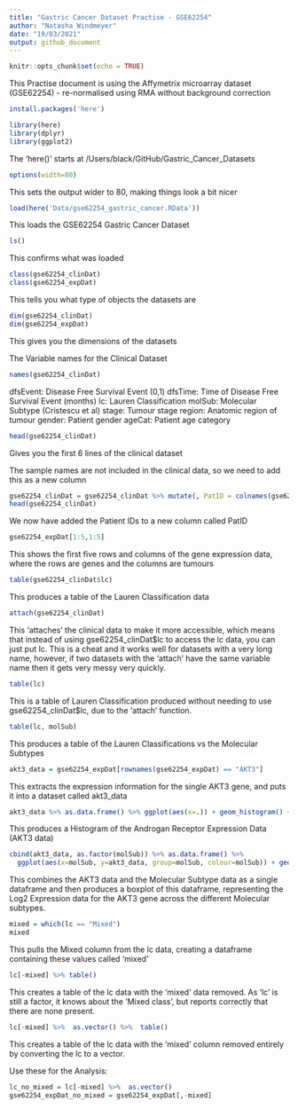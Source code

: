 ```yaml
---
title: "Gastric Cancer Dataset Practise - GSE62254"
author: "Natasha Windmeyer"
date: "19/03/2021"
output: github_document
---
```


```r
knitr::opts_chunk$set(echo = TRUE)
```

This Practise document is using the Affymetrix microarray dataset (GSE62254) - re-normalised using RMA without background correction

```r
install.packages('here')
```

```r
library(here)
library(dplyr)
library(ggplot2)
```
The 'here()' starts at /Users/black/GitHub/Gastric_Cancer_Datasets

```r
options(width=80)
```
This sets the output wider to 80, making things look a bit nicer

```r
load(here('Data/gse62254_gastric_cancer.RData'))
```
This loads the GSE62254 Gastric Cancer Dataset

```r
ls()
```
This confirms what was loaded

```r
class(gse62254_clinDat)
class(gse62254_expDat)
```
This tells you what type of objects the datasets are

```r
dim(gse62254_clinDat)
dim(gse62254_expDat)
```
This gives you the dimensions of the datasets

The Variable names for the Clinical Dataset
```r
names(gse62254_clinDat)
```
dfsEvent: Disease Free Survival Event (0,1)
dfsTime: Time of Disease Free Survival Event (months)
lc: Lauren Classification
molSub: Molecular Subtype (Cristescu et al)
stage: Tumour stage
region: Anatomic region of tumour
gender: Patient gender
ageCat: Patient age category

```r
head(gse62254_clinDat)
```
Gives you the first 6 lines of the clinical dataset

The sample names are not included in the clinical data, so we need to add this as a new column
```r
gse62254_clinDat = gse62254_clinDat %>% mutate(, PatID = colnames(gse62254_expDat))
head(gse62254_clinDat)
```
We now have added the Patient IDs to a new column called PatID

```r
gse62254_expDat[1:5,1:5]
```
This shows the first five rows and columns of the gene expression data, where the rows are genes and the columns are tumours

```r
table(gse62254_clinDat$lc)
```
This produces a table of the Lauren Classification data

```r
attach(gse62254_clinDat)
```
This 'attaches' the clinical data to make it more accessible, which means that instead of using gse62254_clinDat$lc to access the lc data, you can just put lc. This is a cheat and it works well for datasets with a very long name, however, if two datasets with the 'attach' have the same variable name then it gets very messy very quickly.

```r
table(lc)
```
This is a table of Lauren Classification produced without needing to use gse62254_clinDat$lc, due to the 'attach' function.

```r
table(lc, molSub)
```
This produces a table of the Lauren Classifications vs the Molecular Subtypes

```r
akt3_data = gse62254_expDat[rownames(gse62254_expDat) == "AKT3"]
```
This extracts the expression information for the single AKT3 gene, and puts it into a dataset called akt3_data

```r
akt3_data %>% as.data.frame() %>% ggplot(aes(x=.)) + geom_histogram() + ggtitle("Androgran receptor (AR) expression") + xlab("Log2 expression")
```
This produces a Histogram of the Androgan Receptor Expression Data (AKT3 data)

```r
cbind(akt3_data, as.factor(molSub)) %>% as.data.frame() %>%
  ggplot(aes(x=molSub, y=akt3_data, group=molSub, colour=molSub)) + geom_boxplot() + ggtitle("AKT3 expression versus molecular subtype") + xlab("Molecular Subtype") + ylab("Log2 expression")
```
This combines the AKT3 data and the Molecular Subtype data as a single dataframe and then produces a boxplot of this dataframe, representing the Log2 Expression data for the AKT3 gene across the different Molecular subtypes.

```r
mixed = which(lc == "Mixed")
mixed
```
This pulls the Mixed column from the lc data, creating a dataframe containing these values called 'mixed'

```r
lc[-mixed] %>% table()
```
This creates a table of the lc data with the 'mixed' data removed. As 'lc' is still a factor, it knows about the 'Mixed class', but reports correctly that there are none present.

```r
lc[-mixed] %>%  as.vector() %>%  table()
```
This creates a table of the lc data with the 'mixed' column removed entirely by converting the lc to a vector.

Use these for the Analysis:
```r
lc_no_mixed = lc[-mixed] %>%  as.vector()
gse62254_expDat_no_mixed = gse62254_expDat[,-mixed]
```

